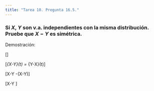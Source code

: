 ```yaml
---
title: "Tarea 10. Pregunta 16.5."
---
```


### Si $X$, $Y$ son v.a. independientes con la misma distribución. Pruebe que $X-Y$ es simétrica.

Demostración:

\[\begin{align*}
\varphi_{X-Y}(t) &= \mathbb{E}[\exp(it(X-Y))]\\\\
&= \mathbb{E}[\exp(itX)\exp(i(-t)Y)]\\\\
&= \mathbb{E}[\exp(itX)]\mathbb{E}[\exp(i(-t)Y)] && (\mbox{Independencia})\\\\
&= \varphi_{X}(t) \varphi_{Y}(-t)\\\\
&=\varphi_{Y}(t) \varphi_{X}(-t) &&(\mbox{Identica distribución})\\\\
&= \mathbb{E}[\exp(itY)\exp(i(-t)X)]\\\\
&= \mathbb{E}[\exp(it(Y-X))]\\\\
&=\varphi_{Y-X}(t) 
\end{align*}\]

\[\therefore \varphi_{X-Y}(t) = \varphi_{Y-X}(t)\]

\[\therefore X-Y \sim -(X-Y)\]

\[\therefore X-Y \mbox{ es simétrica.}\]
